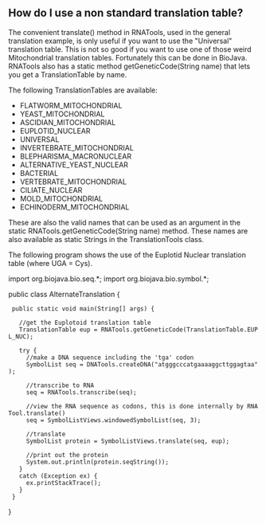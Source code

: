 == How do I use a non standard translation table? ==

The convenient translate() method in RNATools, used in the general translation example, is only useful if you want to use the "Universal" translation table. This is not so good if you want to use one of those weird Mitochondrial translation tables. Fortunately this can be done in BioJava. RNATools also has a static method getGeneticCode(String name) that lets you get a TranslationTable by name.

The following TranslationTables are available:

* FLATWORM_MITOCHONDRIAL
* YEAST_MITOCHONDRIAL
* ASCIDIAN_MITOCHONDRIAL
* EUPLOTID_NUCLEAR
* UNIVERSAL
* INVERTEBRATE_MITOCHONDRIAL
* BLEPHARISMA_MACRONUCLEAR
* ALTERNATIVE_YEAST_NUCLEAR
* BACTERIAL
* VERTEBRATE_MITOCHONDRIAL
* CILIATE_NUCLEAR
* MOLD_MITOCHONDRIAL
* ECHINODERM_MITOCHONDRIAL

These are also the valid names that can be used as an argument in the static RNATools.getGeneticCode(String name) method. These names are also available as static Strings in the TranslationTools class.

The following program shows the use of the Euplotid Nuclear translation table (where UGA = Cys).

<java>
import org.biojava.bio.seq.*;
import org.biojava.bio.symbol.*;

public class AlternateTranslation {
  public static void main(String[] args) {

    //get the Euplotoid translation table
    TranslationTable eup = RNATools.getGeneticCode(TranslationTable.EUPL_NUC);

    try {
      //make a DNA sequence including the 'tga' codon
      SymbolList seq = DNATools.createDNA("atgggcccatgaaaaggcttggagtaa");

      //transcribe to RNA
      seq = RNATools.transcribe(seq);

      //view the RNA sequence as codons, this is done internally by RNATool.translate()
      seq = SymbolListViews.windowedSymbolList(seq, 3);

      //translate
      SymbolList protein = SymbolListViews.translate(seq, eup);

      //print out the protein
      System.out.println(protein.seqString());
    }
    catch (Exception ex) {
      ex.printStackTrace();
    }
  }
}
</java>